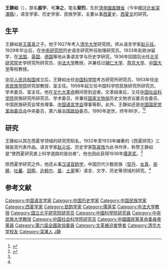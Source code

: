 '''王静如'''（{{bd|1903年|10月6日|1990年|10月2日}}），原名'''振宇'''、号'''净之'''，笔名'''斐烈'''，生於[[清帝國|清帝國]][[直隸省|直隸省]]（今中國[[河北省|河北省]][[深澤縣|深澤縣]]），语言学家、历史学家、民族学家，主要从事[[西夏|西夏]]史、[[西夏文|西夏文]]的研究。

== 生平 ==
王静如是[[王葆真|王葆真]]之子。他于1927年考入[[清华大学|清华大学]]研究院，师从语言学家[[赵元任|赵元任]]。1929年毕业后，在[[中央研究院|中央研究院]]历史语言研究所任助理研究员。1933年赴欧洲留学，在[[法国|法国]]、[[英国|英国]]、[[德国|德国]]等地从事语言学与历史学研究。1936年回国后出任[[北平研究院|北平研究院]]史学研究所研究员、[[中法大学|中法大学]]教授，并兼任过[[辅仁大学|辅仁大学]]、[[燕京大学|燕京大学]]、[[中国大学|中国大学]]等校教授。

[[中华人民共和国|中华人民共和国]]成立后，王静如出任[[中国科学院|中国科学院]]考古研究所研究员。1953年任[[中央民族学院|中央民族学院]]研究部教授、室主任。1958年起又任中国科学院民族研究所研究员、学术委员、室主任。他在[[文化大革命|文化大革命]]期间受到迫害。文革结束后，又任[[中国社会科学院|中国社会科学院]]民族研究所研究员、学术委员，并兼任[[国家文物局|国家文物局]]历史文物咨议委员会委员、中国民族研究会常务理事、[[中国语言学会|中国语言学会]]理事等职。此外，王静如还是[[中国国民党革命委员会|中国国民党革命委员会]]中央委员，第六届[[全国政协|全国政协]]委员。1990年逝世，终年86岁。<ref name=yq>{{cite book|title=《王静如民族研究文集》|author=杨青|publisher=民族出版社|year=1998}}</ref><ref>{{cite book|title=《中国语言学人名大辞典》|author=陈建初,吴泽顺|publisher=岳麓书社|year=1997}}</ref>

== 研究 ==
王静如以其在西夏学领域的研究而知名，1932年至1933年编著的《西夏研究》三辑是其代表作品。语言学家[[赵元任|赵元任]]、历史学家[[陈寅恪|陈寅恪]]为此书作序，称赞王静如是“使西夏研究直上科学道路的首创者”。他也因此获得1936年[[儒莲奖|儒莲奖]]。<ref name=yq />

除西夏学研究之外，他还从事[[汉语音韵学|汉语音韵学]]，中国历代少数民族（[[契丹|契丹]]、[[女真|女真]]、[[突厥|突厥]]、[[吐蕃|吐蕃]]、[[回鹘|回鹘]]、[[达斡尔|达斡尔]]、[[苗族|苗]]、[[土家族|土家]]等）语言、文字、历史等领域的研究。<ref name=yq />

== 参考文献 ==
{{reflist}}
{{Authority control}}
{{DEFAULTSORT:Wang王}}
[[Category:中国语言学家|Category:中国语言学家]]
[[Category:中国历史学家|Category:中国历史学家]]
[[Category:中国民族学家|Category:中国民族学家]]
[[Category:西夏学家|Category:西夏学家]]
[[Category:音韵学家|Category:音韵学家]]
[[Category:儒莲奖|Category:儒莲奖]]
[[Category:中法大学教授|Category:中法大学教授]]
[[Category:国立北平研究院研究员|Category:国立北平研究院研究员]]
[[Category:中國科學院研究員|Category:中國科學院研究員]]
[[Category:中央民族大学教授|Category:中央民族大学教授]]
[[Category:中国社会科学院研究员|Category:中国社会科学院研究员]]
[[Category:中國國民黨革命委員會黨員|Category:中國國民黨革命委員會黨員]]
[[Category:第六屆全國政協委員|Category:第六屆全國政協委員]]
[[Category:文革被迫害學者|Category:文革被迫害學者]]
[[Category:清华大学校友|Category:清华大学校友]]
[[Category:深澤人|Category:深澤人]]
[[Category:王姓|J静]]